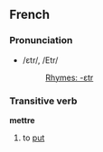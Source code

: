 ==French==
===Pronunciation===
*/ɛtr/, /Etr/
*:[[Rhymes:French:-ɛtr|Rhymes: -ɛtr]]

===Transitive verb===
'''mettre'''

#to [[put]]